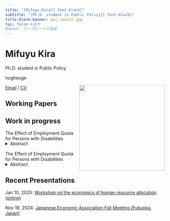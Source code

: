 ```yaml
---
title: "[Mifuyu Kira]{.font-black}"
subtitle: "[Ph.D. student in Public Policy]{.font-black}"
title-block-banner: pic_cover2.jpg
toc: false #目次
#about: テンプレートの指定
---
```

# [Mifuyu Kira]{.font-black}
[Ph.D. student in Public Policy]{.font-big}

hogheoge

<a><img src="my_pic_hp.jpg" align="right" width="270" /></a>

[Email](mailto:u404987c@ecs.osaka-u.ac.jp) |
[CV](Academic_CV_Kira_20250117.pdf)

## Working Papers 

## Work in progress
The Effect of Employment Quota for Persons with Disabilities

<details style="margin-bottom: 15px; margin-top: -15px">
<summary>Abstract</summary>
<div style="text-align: justify">
This paper~
</div>
</details>


The Effect of Employment Quota for Persons with Disabilities

<details style="margin-bottom: 15px; margin-top: -15px">
<summary>Abstract</summary>
<div style="text-align: justify">
This paper~
</div>
</details>


## Recent Presentations
Jan 10, 2025: [Workshop on the economics of human resource allocation (online)](https://sites.google.com/site/jinzaihaichinokeizaigaku/home)

Nov 19, 2024: [Japanese Economic Association Fall Meeting (Fukuoka, Japan)](https://confit.atlas.jp/guide/event/jeaf2024/tables)


